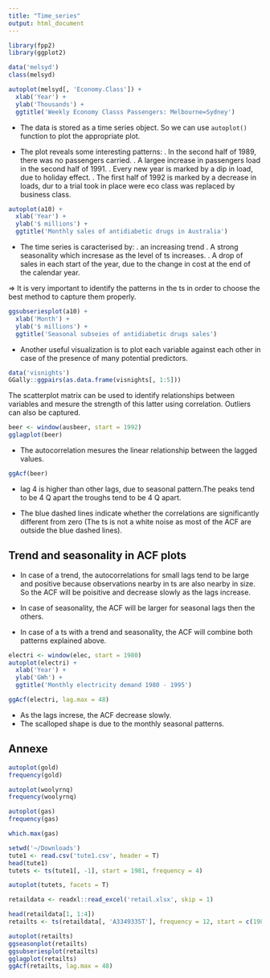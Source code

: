 ```yaml
---
title: "Time_series"
output: html_document
---
```


```r
library(fpp2)
library(ggplot2)
```

```r
data('melsyd')
class(melsyd)

autoplot(melsyd[, 'Economy.Class']) +
  xlab('Year') +
  ylab('Thousands') +
  ggtitle('Weekly Economy Classs Passengers: Melbourne=Sydney')
```

- The data is stored as a time series object. So we can use `autoplot()` function to plot the appropriate plot.

- The plot reveals some interesting patterns:
  . In the second half of 1989, there was no passengers carried.
  . A largee increase in passengers load in the second half of 1991.
  . Every new year is marked by a dip in load, due to holiday effect.
  . The first half of 1992 is marked by a decrease in loads, dur to a trial took in place were eco class was replaced by business class.
 
```r
autoplot(a10) +
  xlab('Year') +
  ylab('$ millions') +
  ggtitle('Monthly sales of antidiabetic drugs in Australia')
```

- The time series is caracterised by:
  . an increasing trend
  . A strong seasonality which incresase as the level of ts increases.
  . A drop of sales in each start of the year, due to the change in cost at the end of the calendar year.
  
=> It is very important to identify the patterns in the ts in order to choose the best method to capture them properly.


```r
ggsubseriesplot(a10) +
  xlab('Month') +
  ylab('$ millions') +
  ggtitle('Seasonal subseies of antidiabetic drugs sales')
```


- Another useful visualization is to plot each variable against each other in case of the presence of many potential predictors.
```r
data('visnights')
GGally::ggpairs(as.data.frame(visnights[, 1:5]))
```

The scatterplot matrix can be used to identify relationships between variables and mesure the strength of this latter using correlation. Outliers can also be captured.

```r
beer <- window(ausbeer, start = 1992)
gglagplot(beer)
```

- The autocorrelation mesures the linear relationship between the lagged values.

```r
ggAcf(beer)
```

- lag 4 is higher than other lags, due to seasonal pattern.The peaks tend to be 4 Q apart the troughs tend to be 4 Q apart.

- The blue dashed lines indicate whether the correlations are significantly different from zero (The ts is not a white noise as most of the ACF are outside the blue dashed lines).

## Trend and seasonality in ACF plots
- In case of a trend, the autocorrelations for small lags tend to be large and positive because observations nearby in ts are also nearby in size. So the ACF will be poisitive and decrease slowly as the lags increase.

- In case of seasonality, the ACF will be larger for seasonal lags then the others.

- In case of a ts with a trend and seasonality, the ACF will combine both patterns explained above.

```r
electri <- window(elec, start = 1980)
autoplot(electri) +
  xlab('Year') +
  ylab('GWh') +
  ggtitle('Monthly electricity demand 1980 - 1995')

ggAcf(electri, lag.max = 48)
```

- As the lags increse, the ACF decrease slowly.
- The scalloped shape is due to the monthly seasonal patterns.

##  Annexe
```r
autoplot(gold)
frequency(gold)

autoplot(woolyrnq)
frequency(woolyrnq)

autoplot(gas)
frequency(gas)

which.max(gas)
```

```r
setwd('~/Downloads')
tute1 <- read.csv('tute1.csv', header = T)
head(tute1)
tutets <- ts(tute1[, -1], start = 1981, frequency = 4)

autoplot(tutets, facets = T)
```

```r
retaildata <- readxl::read_excel('retail.xlsx', skip = 1)

head(retaildata[1, 1:4])
retailts <- ts(retaildata[, 'A3349335T'], frequency = 12, start = c(1982, 4))

autoplot(retailts)
ggseasonplot(retailts)
ggsubseriesplot(retailts)
gglagplot(retailts)
ggAcf(retailts, lag.max = 48)
```